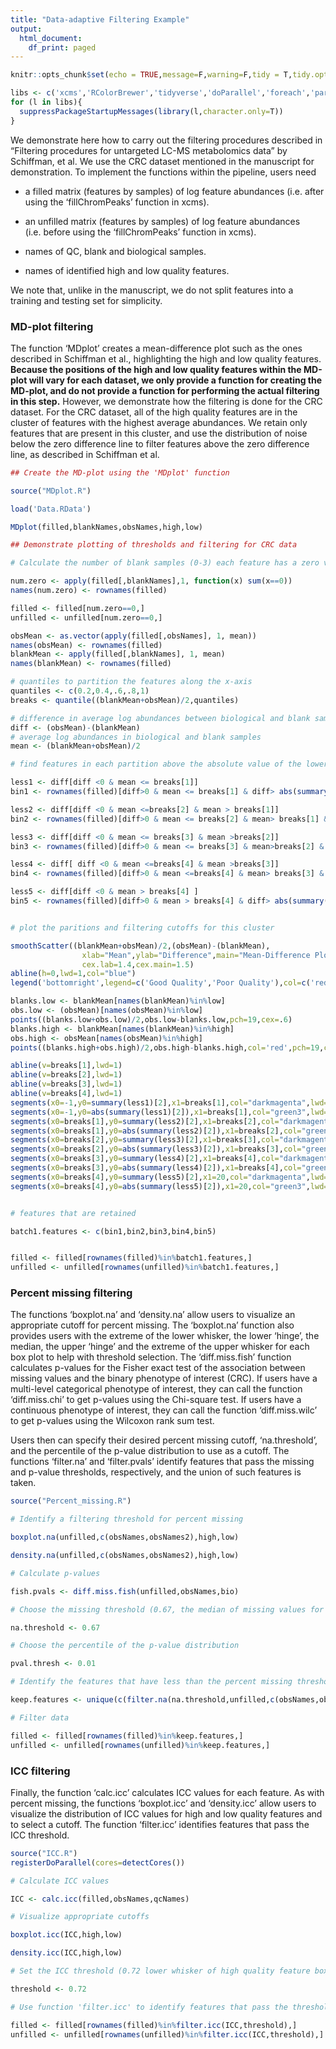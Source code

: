 ```yaml
---
title: "Data-adaptive Filtering Example"
output:
  html_document:
    df_print: paged
---
```


```r
knitr::opts_chunk$set(echo = TRUE,message=F,warning=F,tidy = T,tidy.opts = list(width.cutoff=60),fig.show='hold')
```

```r

libs <- c('xcms','RColorBrewer','tidyverse','doParallel','foreach','parallel')
for (l in libs){
  suppressPackageStartupMessages(library(l,character.only=T))
}


```

We demonstrate here how to carry out the filtering procedures described in "Filtering procedures for untargeted LC-MS metabolomics data" by Schiffman, et al. We use the CRC dataset mentioned in the manuscript for demonstration. To implement the functions within the pipeline, users need

* a filled matrix (features by samples) of log feature abundances (i.e. after using the 'fillChromPeaks' function in xcms).

* an unfilled matrix (features by samples) of log feature abundances (i.e. before using the 'fillChromPeaks' function in xcms).

* names of QC, blank and biological samples.

* names of identified high and low quality features.

We note that, unlike in the manuscript, we do not split features into a training and testing set for simplicity.

### MD-plot filtering

The function 'MDplot' creates a mean-difference plot such as the ones described in Schiffman et al., highlighting the high and low quality features. **Because the positions of the high and low quality features within the MD-plot will vary for each dataset, we only provide a function for creating the MD-plot, and do not provide a function for performing the actual filtering in this step.** However, we demonstrate how the filtering is done for the CRC dataset. For the CRC dataset, all of the high quality features are in the cluster of features with the highest average abundances. We retain only features that are present in this cluster, and use the distribution of noise below the zero difference line to filter features above the zero difference line, as described in Schiffman et al.

```r

## Create the MD-plot using the 'MDplot' function

source("MDplot.R")

load('Data.RData')

MDplot(filled,blankNames,obsNames,high,low)

## Demonstrate plotting of thresholds and filtering for CRC data

# Calculate the number of blank samples (0-3) each feature has a zero value in. Most features are detected in all 3 blank samples (num.zero=0) and only those features are reatianed

num.zero <- apply(filled[,blankNames],1, function(x) sum(x==0))
names(num.zero) <- rownames(filled)

filled <- filled[num.zero==0,]
unfilled <- unfilled[num.zero==0,]

obsMean <- as.vector(apply(filled[,obsNames], 1, mean))
names(obsMean) <- rownames(filled)
blankMean <- apply(filled[,blankNames], 1, mean)
names(blankMean) <- rownames(filled)

# quantiles to partition the features along the x-axis
quantiles <- c(0.2,0.4,.6,.8,1)
breaks <- quantile((blankMean+obsMean)/2,quantiles)

# difference in average log abundances between biological and blank samples
diff <- (obsMean)-(blankMean)
# average log abundances in biological and blank samples
mean <- (blankMean+obsMean)/2

# find features in each partition above the absolute value of the lower quartile of differences below the zero-difference line in each partition

less1 <- diff[diff <0 & mean <= breaks[1]]
bin1 <- rownames(filled)[diff>0 & mean <= breaks[1] & diff> abs(summary(less1)[2])]

less2 <- diff[diff <0 & mean <=breaks[2] & mean > breaks[1]]
bin2 <- rownames(filled)[diff>0 & mean <= breaks[2] & mean> breaks[1] & diff> abs(summary(less2))[2]]

less3 <- diff[diff <0 & mean <= breaks[3] & mean >breaks[2]]
bin3 <- rownames(filled)[diff>0 & mean <= breaks[3] & mean>breaks[2] & diff> abs(summary(less3)[2])]

less4 <- diff[ diff <0 & mean <=breaks[4] & mean >breaks[3]]
bin4 <- rownames(filled)[diff>0 & mean <=breaks[4] & mean> breaks[3] & diff> abs(summary(less4)[2])]

less5 <- diff[diff <0 & mean > breaks[4] ]
bin5 <- rownames(filled)[diff>0 & mean > breaks[4] & diff> abs(summary(less5)[2])]


# plot the paritions and filtering cutoffs for this cluster

smoothScatter((blankMean+obsMean)/2,(obsMean)-(blankMean),
                xlab="Mean",ylab="Difference",main="Mean-Difference Plot",
                cex.lab=1.4,cex.main=1.5)
abline(h=0,lwd=1,col="blue")
legend('bottomright',legend=c('Good Quality','Poor Quality'),col=c('red','black'),lwd=2,cex=1.2)

blanks.low <- blankMean[names(blankMean)%in%low]
obs.low <- (obsMean)[names(obsMean)%in%low]
points((blanks.low+obs.low)/2,obs.low-blanks.low,pch=19,cex=.6)
blanks.high <- blankMean[names(blankMean)%in%high]
obs.high <- obsMean[names(obsMean)%in%high]
points((blanks.high+obs.high)/2,obs.high-blanks.high,col='red',pch=19,cex=.7)

abline(v=breaks[1],lwd=1)
abline(v=breaks[2],lwd=1)
abline(v=breaks[3],lwd=1)
abline(v=breaks[4],lwd=1)
segments(x0=-1,y0=summary(less1)[2],x1=breaks[1],col="darkmagenta",lwd=2)
segments(x0=-1,y0=abs(summary(less1)[2]),x1=breaks[1],col="green3",lwd=2)
segments(x0=breaks[1],y0=summary(less2)[2],x1=breaks[2],col="darkmagenta",lwd=2)
segments(x0=breaks[1],y0=abs(summary(less2)[2]),x1=breaks[2],col="green3",lwd=2)
segments(x0=breaks[2],y0=summary(less3)[2],x1=breaks[3],col="darkmagenta",lwd=2)
segments(x0=breaks[2],y0=abs(summary(less3)[2]),x1=breaks[3],col="green3",lwd=2)
segments(x0=breaks[3],y0=summary(less4)[2],x1=breaks[4],col="darkmagenta",lwd=2)
segments(x0=breaks[3],y0=abs(summary(less4)[2]),x1=breaks[4],col="green3",lwd=2)
segments(x0=breaks[4],y0=summary(less5)[2],x1=20,col="darkmagenta",lwd=2)
segments(x0=breaks[4],y0=abs(summary(less5)[2]),x1=20,col="green3",lwd=2)


# features that are retained

batch1.features <- c(bin1,bin2,bin3,bin4,bin5)


filled <- filled[rownames(filled)%in%batch1.features,]
unfilled <- unfilled[rownames(unfilled)%in%batch1.features,]


```

### Percent missing filtering

The functions 'boxplot.na' and 'density.na' allow users to visualize an appropriate cutoff for percent missing. The 'boxplot.na' function also provides users with the extreme of the lower whisker, the lower ‘hinge’, the median, the upper ‘hinge’ and the extreme of the upper whisker for each box plot to help with threshold selection. The 'diff.miss.fish' function calculates p-values for the Fisher exact test of the association between missing values and the binary phenotype of interest (CRC). If users have a multi-level categorical phenotype of interest, they can call the function 'diff.miss.chi' to get p-values using the Chi-square test. If users have a continuous phenotype of interest, they can call the function 'diff.miss.wilc' to get p-values using the Wilcoxon rank sum test.

Users then can specify their desired percent missing cutoff, 'na.threshold', and the percentile of the p-value distribution to use as a cutoff. The functions 'filter.na' and 'filter.pvals' identify features that pass the missing and p-value thresholds, respectively, and the union of such features is taken.

```r

source("Percent_missing.R")

# Identify a filtering threshold for percent missing

boxplot.na(unfilled,c(obsNames,obsNames2),high,low)

density.na(unfilled,c(obsNames,obsNames2),high,low)

# Calculate p-values

fish.pvals <- diff.miss.fish(unfilled,obsNames,bio)

# Choose the missing threshold (0.67, the median of missing values for low quality features)

na.threshold <- 0.67

# Choose the percentile of the p-value distribution

pval.thresh <- 0.01

# Identify the features that have less than the percent missing threshold (using 'filter.na') OR have a p-value below the specified percentile.

keep.features <- unique(c(filter.na(na.threshold,unfilled,c(obsNames,obsNames2)),filter.pvals(pval.thresh,fish.pvals)))

# Filter data

filled <- filled[rownames(filled)%in%keep.features,]
unfilled <- unfilled[rownames(unfilled)%in%keep.features,]


```

### ICC filtering

Finally, the function 'calc.icc' calculates ICC values for each feature. As with percent missing, the functions 'boxplot.icc' and 'density.icc' allow users to visualize the distribution of ICC values for high and low quality features and to select a cutoff. The function 'filter.icc' identifies features that pass the ICC threshold.

```r

source("ICC.R")
registerDoParallel(cores=detectCores())

# Calculate ICC values

ICC <- calc.icc(filled,obsNames,qcNames)

# Visualize appropriate cutoffs

boxplot.icc(ICC,high,low)

density.icc(ICC,high,low)

# Set the ICC threshold (0.72 lower whisker of high quality feature box plot)

threshold <- 0.72

# Use function 'filter.icc' to identify features that pass the threshold

filled <- filled[rownames(filled)%in%filter.icc(ICC,threshold),]
unfilled <- unfilled[rownames(unfilled)%in%filter.icc(ICC,threshold),]



```